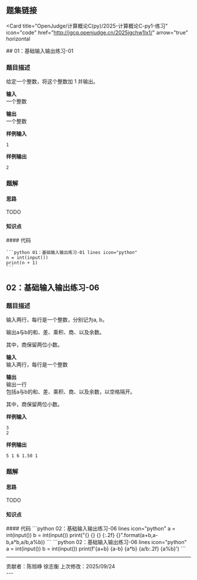 ## 题集链接
<Card
  title="OpenJudge/计算概论C(py)/2025-计算概论C-py1-练习"
  icon="code"
  href="http://jgcq.openjudge.cn/2025jgchw1lx1/"
  arrow="true"
  horizontal
>

</Card>
## 01：基础输入输出练习-01

### 题目描述

给定一个整数，将这个整数加 1 并输出。

**输入**  
一个整数

**输出**  
一个整数

**样例输入**
```
1
```

**样例输出**
```
2
```


### 题解
#### 思路
TODO
#### 知识点
<ResponseField name="输入函数与输出函数" type="第1章程序设计与Python导引">
</ResponseField>
#### 代码

<Tabs>
  <Tab title="陈旭峥">

    ```python 01：基础输入输出练习-01 lines icon="python"
    n = int(input())
    print(n + 1)
    ```
    
  </Tab>
</Tabs>

## 02：基础输入输出练习-06

### 题目描述

输入两行，每行是一个整数，分别记为a, b。

输出a与b的和、差、乘积、商、以及余数。

其中，商保留两位小数。


**输入**  
输入两行，每行是一个整数

**输出**  
输出一行 <br />
包括a与b的和、差、乘积、商、以及余数，以空格隔开。

其中，商保留两位小数。

**样例输入**
```
3
2
```

**样例输出**
```
5 1 6 1.50 1
```


### 题解
#### 思路
TODO
#### 知识点
<ResponseField name="输入函数与输出函数" type="第1章程序设计与Python导引">
</ResponseField>

<ResponseField name="数字类型-数据运算-算数运算符" type="第2章基本数据类型">
</ResponseField>

<ResponseField name="字符串格式化" type="第2章基本数据类型">
</ResponseField>
#### 代码

<Tabs>
  <Tab title="陈旭峥">
    ```python 02：基础输入输出练习-06 lines icon="python"
    a = int(input())
    b = int(input())
    print("{} {} {} {:.2f} {}".format(a+b,a-b,a*b,a/b,a%b))
    ```
  </Tab>
  
  <Tab title="徐志衡">
    ```python 02：基础输入输出练习-06 lines icon="python"
    a = int(input())
    b = int(input())
    print(f'{a+b} {a-b} {a*b} {a/b:.2f} {a%b}')
    ```
  </Tab>
</Tabs>

---
<div className="text-center text-xs text-gray-400 mt-10">
  贡献者：陈旭峥  徐志衡
  上次修改：2025/09/24
</div>
---